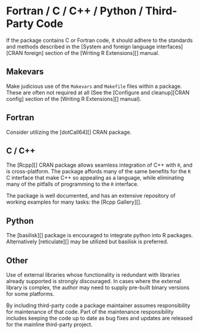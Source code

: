 # Fortran / C / C++ / Python / Third-Party Code {#other-than-Rcode}

If the package contains C or Fortran code, it should adhere to the standards and
methods described in the [System and foreign language interfaces][CRAN foreign]
section of the [Writing R Extensions][] manual.

##  Makevars

Make judicious use of the `Makevars` and `Makefile` files within a package.
These are often not required at all (See the [Configure and cleanup][CRAN
config] section of the [Writing R Extensions][] manual).

## Fortran {#fortran}

Consider utilizing the [dotCall64][] CRAN package. 

## C / C++ {#ccode}

The [Rcpp][] CRAN package allows seamless integration of C++ with `R`, and is
cross-platform. The package affords many of the same benefits for the
`R` C interface that make C++ so appealing as a language, while
eliminating many of the pitfalls of programming to the `R` interface.

The package is well documented, and has an extensive repository of
working examples for many tasks: the [Rcpp Gallery][].

## Python {#python}

The [basilisk][] package is encouraged to integrate python into R packages. Alternatively
[reticulate][] may be utilized but basilisk is preferred.  

## Other {#third-party-code}

Use of external libraries whose functionality is redundant with libraries
already supported is strongly discouraged.  In cases where the external library
is complex, the author may need to supply pre-built binary versions for some
platforms.

By including third-party code a package maintainer assumes responsibility for
maintenance of that code. Part of the maintenance responsibility includes
keeping the code up to date as bug fixes and updates are released for the
mainline third-party project.
